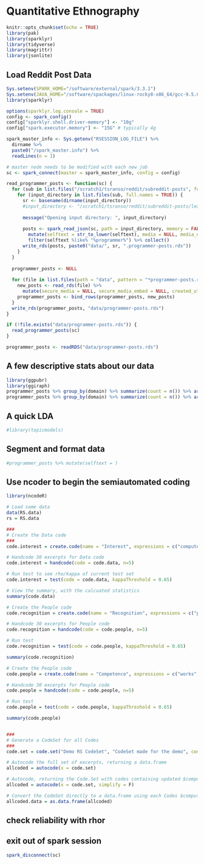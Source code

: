 # Quantitative Ethnography

```r
knitr::opts_chunk$set(echo = TRUE)
library(pak)
library(sparklyr)
library(tidyverse)
library(magrittr)
library(jsonlite)
```

## Load Reddit Post Data

```r
Sys.setenv(SPARK_HOME="/software/external/spark/3.3.1")
Sys.setenv(JAVA_HOME="/software/spackages/linux-rocky8-x86_64/gcc-9.5.0/openjdk-11.0.15_10-xo4fjahmlsjch52sftpoxby6kwbdfoib")
library(sparklyr)

options(sparklyr.log.console = TRUE)
config <- spark_config()
config["sparklyr.shell.driver-memory"] <- "10g"
config["spark.executor.memory"] <- "15G" # typically 4g

spark_master_info <- Sys.getenv("RSESSION_LOG_FILE") %>% 
  dirname %>% 
  paste0("/spark_master.info") %>% 
  readLines(n = 1)

# master node needs to be modified with each new job
sc <- spark_connect(master = spark_master_info, config = config)

```


```r
read_programmer_posts <- function(sc) {
  for (sub in list.files("/scratch1/tsranso/reddit/subreddit-posts", full.names = TRUE)) {
    for (input_directory in list.files(sub, full.names = TRUE)) {
      sr <- basename(dirname(input_directory))
      #input_directory <- "/scratch1/tsranso/reddit/subreddit-posts/learnprogramming/2014"
      
      message("Opening input directory: ", input_directory)
      
      posts <- spark_read_json(sc, path = input_directory, memory = FALSE) %>% 
        mutate(selftext = str_to_lower(selftext), media = NULL, media_embed = NULL) %>% 
        filter(selftext %like% "%programmer%") %>% collect()
      write_rds(posts, paste0("data/", sr, ".programmer-posts.rds"))
    }
  }
  
  programmer_posts <- NULL
  
  for (file in list.files(path = "data", pattern = "*programmer-posts.rds", full.names = TRUE)) {
    new_posts <- read_rds(file) %>% 
      mutate(secure_media = NULL, secure_media_embed = NULL, created_utc = as.character(created_utc))
    programmer_posts <- bind_rows(programmer_posts, new_posts)
  }
  write_rds(programmer_posts, "data/programmer-posts.rds")
}

if (!file.exists("data/programmer-posts.rds")) {
  read_programmer_posts(sc)
}

programmer_posts <- readRDS("data/programmer-posts.rds")
```

## A few descriptive stats about our data

```r
library(ggpubr)
library(ggiraph)
programmer_posts %>% group_by(domain) %>% summarize(count = n()) %>% arrange(-count)
programmer_posts %>% group_by(domain) %>% summarize(count = n()) %>% arrange(-count) %>% ggbarplot(x = "domain", y = "count") + rotate_x_text(45)
```

## A quick LDA

```r
#library(topicmodels)
```


## Segment and format data

```r
#programmer_posts %>% mutate(selftext = )
```


## Use ncoder to begin the semiautomated coding

```r
library(ncodeR)

# Load some data
data(RS.data)
rs = RS.data

###
# Create the Data code
###
code.interest = create.code(name = "Interest", expressions = c("computer","programming", "goals"), excerpts = rs$text)

# Handcode 30 excerpts for Data code
code.interest = handcode(code = code.data, n=5)

# Run test to see rho/kappa of current test set
code.interest = test(code = code.data, kappaThreshold = 0.65)

# View the summary, with the calcuated statistics
summary(code.data)

# Create the People code
code.recognition = create.code(name = "Recognition", expressions = c("peers","friends", "teachers", "family", "people"), excerpts = rs$text)

# Handcode 30 excerpts for People code
code.recognition = handcode(code = code.people, n=5)

# Run test
code.recognition = test(code = code.people, kappaThreshold = 0.65)

summary(code.recognition)

# Create the People code
code.people = create.code(name = "Competence", expressions = c("works", "programmed", "broke", "fixed", "wondering"), excerpts = rs$text)

# Handcode 30 excerpts for People code
code.people = handcode(code = code.people, n=5)

# Run test
code.people = test(code = code.people, kappaThreshold = 0.65)

summary(code.people)


###
# Generate a CodeSet for all Codes
###
code.set = code.set("Demo RS CodeSet", "CodeSet made for the demo", codes = c(code.data, code.people))

# Autocode the full set of excerpts, returning a data.frame
allcoded = autocode(x = code.set)

# Autocode, returning the Code.Set with codes containing updated $computerSets
allcoded = autocode(x = code.set, simplify = F)

# Convert the CodeSet directly to a data.frame using each Codes $computerSet
allcoded.data = as.data.frame(allcoded)
```


## check reliability with rhor

## exit out of spark session

```r
spark_disconnect(sc)
```

